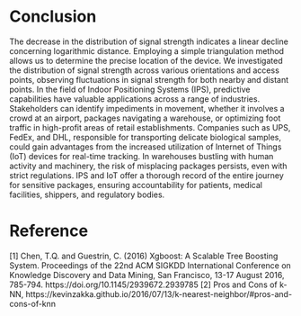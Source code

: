# Conclusion

The decrease in the distribution of signal strength indicates a linear decline concerning logarithmic distance. Employing a simple triangulation method allows us to determine the precise location of the device. We investigated the distribution of signal strength across various orientations and access points, observing fluctuations in signal strength for both nearby and distant points. In the field of Indoor Positioning Systems (IPS), predictive capabilities have valuable applications across a range of industries. Stakeholders can identify impediments in movement, whether it involves a crowd at an airport, packages navigating a warehouse, or optimizing foot traffic in high-profit areas of retail establishments. Companies such as UPS, FedEx, and DHL, responsible for transporting delicate biological samples, could gain advantages from the increased utilization of Internet of Things (IoT) devices for real-time tracking. In warehouses bustling with human activity and machinery, the risk of misplacing packages persists, even with strict regulations. IPS and IoT offer a thorough record of the entire journey for sensitive packages, ensuring accountability for patients, medical facilities, shippers, and regulatory bodies.

# Reference
[1] Chen, T.Q. and Guestrin, C. (2016) Xgboost: A Scalable Tree Boosting System. Proceedings of the 22nd ACM SIGKDD International Conference on Knowledge Discovery and Data Mining, San Francisco, 13-17 August 2016, 785-794. https://doi.org/10.1145/2939672.2939785
[2] Pros and Cons of k-NN, https://kevinzakka.github.io/2016/07/13/k-nearest-neighbor/#pros-and-cons-of-knn
